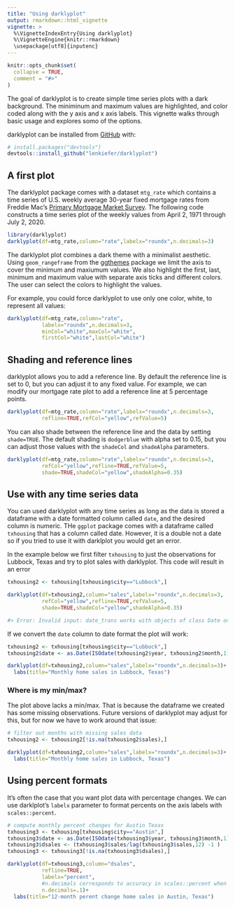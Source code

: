 ```yaml
---
title: "Using darklyplot"
output: rmarkdown::html_vignette
vignette: >
  %\VignetteIndexEntry{Using darklyplot}
  %\VignetteEngine{knitr::rmarkdown}
  \usepackage[utf8]{inputenc}
---
```


```r
knitr::opts_chunk$set(
  collapse = TRUE,
  comment = "#>"
)
```


The goal of darklyplot is to create simple time series plots with a dark background. The miniminum and maximum values are highlighted, and color coded along with the y axis and x axis labels. This vignette walks through basic usage and explores somo of the options.

darklyplot can be installed from [GitHub](https://github.com/) with: 

``` r
# install.packages("devtools")
devtools::install_github("lenkiefer/darklyplot")
```

## A first plot

The darklyplot package comes with a dataset `mtg_rate` which contains a time series of U.S. weekly average 30-year fixed mortgage rates from Freddie Mac's [Primary Mortgage Market Survey](http://www.freddiemac.com/pmms/). The following code constructs a time series plot of the weekly values from April 2, 1971 through July 2, 2020.

```r
library(darklyplot)
darklyplot(df=mtg_rate,column="rate",labelx="roundx",n.decimals=3)
```

The darklyplot plot combines a dark theme with a minimalist aesthetic.  Using `geom_rangeframe` from the [ggthemes](https://jrnold.github.io/ggthemes/reference/geom_rangeframe.html) package we limit the axis to cover the minimum and maxiumum values.  We also highlight the first, last, minimum and maximum value with separate axis ticks and different colors.  The user can select the colors to highlight the values.

For example, you could force darklyplot to use only one color, white, to represent all values:

```r
darklyplot(df=mtg_rate,column="rate",
           labelx="roundx",n.decimals=3,
           minCol="white",maxCol="white",
           firstCol="white",lastCol="white")
```

## Shading and reference lines

darklyplot allows you to add a reference line.  By default the reference line is set to 0, but you can adjust it to any fixed value.  For example, we can modify our mortgage rate plot to add a reference line at 5 percentage points.


```r
darklyplot(df=mtg_rate,column="rate",labelx="roundx",n.decimals=3,
           refline=TRUE,refCol="yellow",refValue=5)
```

You can also shade between the reference line and the data by setting `shade=TRUE`.  The default shading is `dodgerblue` with alpha set to 0.15, but you can adjust those values with the `shadeCol` and `shadeAlpha` parameters.


```r
darklyplot(df=mtg_rate,column="rate",labelx="roundx",n.decimals=3,
           refCol="yellow",refline=TRUE,refValue=5,
           shade=TRUE,shadeCol="yellow",shadeAlpha=0.35)
```

  
## Use with any time series data

You can used darklyplot with any time series as long as  the data is stored a dataframe with a date formatted column called `date`, and the desired column is numeric.  THe `ggplot` package comes with a dataframe called `txhousing` that has a column called date.  However, it is a double not a date so if you tried to use it with darklplot you would get an error.

In the example below we first filter `txhousing` to just the observations for Lubbock, Texas and try to plot sales with darklyplot.  This code will result in an error

```r
txhousing2 <- txhousing[txhousing$city=="Lubbock",]

darklyplot(df=txhousing2,column="sales",labelx="roundx",n.decimals=3,
           refCol="yellow",refline=TRUE,refValue=5,
           shade=TRUE,shadeCol="yellow",shadeAlpha=0.35)
```

```r
#> Error: Invalid input: date_trans works with objects of class Date only
```
If we convert the `date` column to date format the plot will work:

```r
txhousing2 <- txhousing[txhousing$city=="Lubbock",]
txhousing2$date <- as.Date(ISOdate(txhousing2$year, txhousing2$month,1))

darklyplot(df=txhousing2,column="sales",labelx="roundx",n.decimals=3)+
  labs(title="Monthly home sales in Lubbock, Texas")
```


### Where is my min/max?

The plot above lacks a min/max.  That is because the dataframe we created has some missing observations.  Future versions of darklyplot may adjust for this, but for now we have to work around that issue:

```r
# filter out months with missing sales data
txhousing2 <- txhousing2[!is.na(txhousing2$sales),]

darklyplot(df=txhousing2,column="sales",labelx="roundx",n.decimals=3)+
  labs(title="Monthly home sales in Lubbock, Texas")
```

## Using percent formats

It's often the case that you want plot data with percentage changes. We can use darklplot's `labelx` parameter to format percents on the axis labels with `scales::percent`.

```r
# compute monthly percent changes for Austin Texas
txhousing3 <- txhousing[txhousing$city=="Austin",]
txhousing3$date <- as.Date(ISOdate(txhousing3$year, txhousing3$month,1))
txhousing3$dsales <- (txhousing3$sales/lag(txhousing3$sales,12) -1 )
txhousing3 <- txhousing3[!is.na(txhousing3$dsales),]

darklyplot(df=txhousing3,column="dsales",
           refline=TRUE,
           labelx="percent",
           #n.decimals corresponds to accuracy in scales::percent when labelx="percent"
           n.decimals=.1)+
  labs(title="12-month perent change home sales in Austin, Texas")
```
